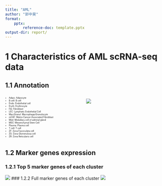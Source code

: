 ```yaml
---
title: "AML"
author: "郭中昊"
format: 
    pptx:
        reference-doc: template.pptx
output-dir: report/
---
```


# 1 Characteristics of AML scRNA-seq data
## 1.1 Annotation
::: {.columns}
::: {.column width="50%"}
::: {style="font-size: 50%;"}
- Adipo: Adipocyte
- B cell: B cell
- Endo: Endothelial cell
- Eryth: Erythrocyte
- Fib: Fibroblast
- LEC: Lymphatic Endothelial Cell
- Mac/Granul: Macrophage/Granulocyte
- mCAF: Matrix Cancer-Associated Fibroblast
- Med: Medullary cell of adrenal gland
- MSC: Mesenchymal Stem Cell
- Plasma: Plasma cell
- T cell: T cell
- ZF: Zona Fasciculata cell
- ZG: Zona Glomerulosa cell
- ZR: Zona Reticularis cell
:::
:::

::: {.column width="50%"}
![](results/102.cluster_annotate/final_annotation.png)
:::
:::

## 1.2 Marker genes expression
### 1.2.1 Top 5 marker genes of each cluster
![](results/102.cluster_annotate/final_annotation_heatmap_zscore_classical.png)
### 1.2.2 Full marker genes of each cluster
![](results/102.cluster_annotate/final_annotation_heatmap_zscore.png)